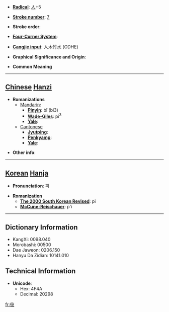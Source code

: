 * '''[[Wiktionary:Chinese radical index| Radical]]''': [[Wiktionary:Chinese radical index 人|人]]+5

* '''[[Wiktionary:Chinese total strokes index|Stroke number]]''': [[Wiktionary:Chinese total strokes index 7|7]]

* '''Stroke order''': 

* '''[[Wiktionary:Chinese four corner index|Four-Corner System]]''': 

* '''[[Wiktionary:Chinese Cangjie index|Cangjie input]]''': 人木竹水 (ODHE)

* '''Graphical Significance and Origin''': 

* '''Common Meaning'''

----

== [[Chinese]] [[Hanzi]] ==

* '''Romanizations'''
** [[Mandarin]]:
*** '''[[Pinyin]]''': bǐ (bi3)
*** '''[[Wade-Giles]]''': pi<sup>3</sup>
*** '''[[Yale]]''': 
**[[Cantonese]]
***'''[[Jyutping]]''':
***'''[[Penkyamp]]''': 
***'''[[Yale]]''': 

* '''Other info''': 

----

== [[Korean]] [[Hanja]] ==

* '''Pronunciation''': 피

* '''Romanization'''
** '''[[The 2000 South Korean Revised Romanization|The 2000 South Korean Revised]]''': pi
** '''[[McCune-Reischauer]]''': p'i

----

== Dictionary Information ==

* KangXi: 0098.040
* Morobashi: 00500
* Dae Jaweon: 0206.150
* Hanyu Da Zidian: 10141.010

== Technical Information ==

* '''Unicode''':
** Hex: 4F4A
** Decimal: 20298
[[fr:佊]]